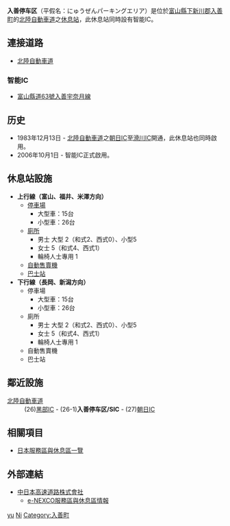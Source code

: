 {{unreferenced|time=2015-08-26T02:42:16+00:00}}
{{日本公路設施
|設施名稱 = 入善停车区<br>入善智能IC
|色 = 
|圖像 =
|pxl = 
|圖像簡介 = 
|公路名稱1 = [[北陸自動車道|北陸自動車道]]
|IC編號1 = 26-1
|收費站編號1 = 01-585
|記號1 = 入善
|起點1 = [[米原JCT|米原JCT]]
|距離1 = 278.1
|上一設施1 = [[黑部IC|黑部IC]]
|上一設施距離1 = 4.5
|下一設施1 = [[朝日IC_(富山縣)|朝日IC]]
|下一設施距離1 = 4.2
|連接道路 = [[富山縣道63號入善宇奈月線|富山縣道63號入善宇奈月線]]
|啟用日期 = 1983年12月13日（停车区）<br>2006年10月1日（SIC）
|停用日期 = 
|流量 = 
|智能IC = 24小時
|上行營業時間 = 
|上行油站 = 
|上行油站營業時間 = 
|下行營業時間 = 
|下行油站 = 
|下行油站營業時間 = 
|郵政編碼 = 939-0625
|所在地 = [[富山縣|富山縣]][[下新川郡|下新川郡]][[入善町|入善町]]神林
|坐標 = {{coord|36|55|0.16|N|137|30|49.83|E}}
|備註 = 此休息站同時設有智能IC。
}}
'''入善停车区'''（平假名：にゅうぜんパーキングエリア）是位於[[富山縣|富山縣]][[下新川郡|下新川郡]][[入善町|入善町]]的[[北陸自動車道|北陸自動車道]]之[[休息站|休息站]]，此休息站同時設有智能IC。

== 連接道路 ==
* [[北陸自動車道|北陸自動車道]]
=== 智能IC ===
* [[富山縣道63號入善宇奈月線|富山縣道63號入善宇奈月線]]

== 历史 ==
* 1983年12月13日  - [[北陸自動車道|北陸自動車道]]之[[朝日IC_(富山縣)|朝日IC]]至[[滑川IC|滑川IC]]開通，此休息站也同時啟用。
* 2006年10月1日 - 智能IC正式啟用。
==休息站設施==
*'''上行線（富山、福井、米澤方向）'''
**[[停車場|停車場]]
***大型車：15台
***小型車：26台
**[[廁所|廁所]]
***男士 大型 2（和式2、西式0）、小型5
***女士 5（和式4、西式1）
***輪椅人士專用 1
**[[自動售賣機|自動售賣機]]
**[[巴士站|巴士站]]
*'''下行線（長岡、新潟方向）'''
**停車場
***大型車：15台
***小型車：26台
**廁所
***男士 大型 2（和式2、西式0）、小型5
***女士 5（和式4、西式1）
***輪椅人士專用 1
**自動售賣機
**巴士站

== 鄰近設施 ==
; [[北陸自動車道|北陸自動車道]]
: (26)[[黑部IC|黑部IC]] - (26-1)'''入善停车区/SIC''' - (27)[[朝日IC_(富山縣)|朝日IC]]

== 相關項目 ==
* [[日本服務區與休息區一覽|日本服務區與休息區一覽]]

== 外部連結 ==
* [http://www.c-nexco.co.jp/ 中日本高速道路株式會社]{{Wayback|url=http://www.c-nexco.co.jp/ |date=20160305223033 }}
** [https://web.archive.org/web/20101130163046/http://www.driveplaza.com/dp/SapaTop e-NEXCO服務區與休息區情報]

{{北陸自動車道}}

[[Category:日本服務區與休息區_Ni|yu]]
[[Category:富山縣服務區與休息區|Ni]]
[[Category:入善町|Category:入善町]]